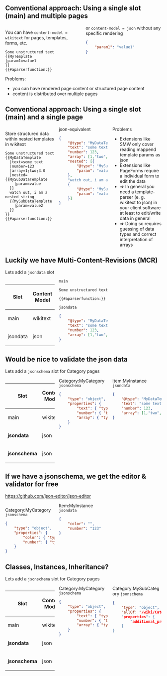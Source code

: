==Conventional approach: Using a single slot (main) and multiple pages==
<div style="column-count: 2;">
<div style="break-inside: avoid;">You can have <code>content-model = wikitext</code> for pages, templates, forms, etc.
<syntaxhighlight lang="text">
Some unstructured text
{{MyTemplate
|param1=value1
}}
{{#aparserfunction:}}
</syntaxhighlight>
</div>
<div style="break-inside: avoid;">or <code>content-model = json</code> without any specific rendering
<syntaxhighlight lang="json">
{
    "param1": "value1"
}
</syntaxhighlight>
</div>
</div>

Problems:

*you can have rendered page content or structured page content
*content is distributed over multiple pages

==Conventional approach: Using a single slot (main) and a single page==
<div style="column-count: 3;">
<div style="break-inside: avoid;">Store structured data within nested templates in wikitext
<syntaxhighlight lang="text">
Some unstructured text
{{MyDataTemplate
  |text=some text
  |number=123
  |array=1;two;3.0
  |nested={{MySubDataTemplate
    |param=value
  }}
  watch out, i am a nested string
  {{MySubDataTemplate
    |param=value2
  }}
}}
{{#aparserfunction:}}
</syntaxhighlight>
</div>
<div style="break-inside: avoid;">json-equivalent
<syntaxhighlight lang="json">
{
    "@type": "MyDataTemplate",
    "text": "some text",
    "number": 123,
    "array": [1,"two",3.0],
    "nested": [{
        "@type": "MySubDataTemplate",
        "param": "value"
    },
    "watch out, i am a nested string",
    {
        "@type": "MySubDataTemplate",
        "param": "value"
    }]
}
</syntaxhighlight>
</div>
<div style="break-inside: avoid;">Problems
*Extensions like SMW only cover reading mappend template params as json
*Extensions like PageForms require a individual form to edit the data
*=> In general you need a template-parser (e. g. wikitext to json) in your client software at least to edit/write data in general
*=> Doing so requires guessing of data types and correct interpretation of arrays
</div>
</div>

==Luckily we have Multi-Content-Revisions (MCR)==
Lets add a <code>jsondata</code> slot
<div style="column-count: 3;">
<div style="break-inside: avoid;">
{| class="wikitable"
|+
!Slot!!Content Model
|-
|main||wikitext
|-
|jsondata
|json
|}
</div>
<div style="break-inside: avoid;"> <code>main</code> 
<syntaxhighlight lang="text">
Some unstructured text

{{#aparserfunction:}}
</syntaxhighlight>
</div>
<div style="break-inside: avoid;"> <code>jsondata</code> 
<syntaxhighlight lang="json">
{
    "@type": "MyDataTemplate",
    "text": "some text",
    "number": 123,
    "array": [1,"two",3.0]
}
</syntaxhighlight>
</div>
</div>

==Would be nice to validate the json data==
Lets add a <code>jsonschema</code> slot for Category pages
<div style="column-count: 3;">
<div style="break-inside: avoid;">
{| class="wikitable"
|+
!Slot!!Content Model
|-
|main||wikitext
|-
|'''jsondata'''||json
|-
|'''jsonschema'''||json
|}
</div>
<div style="break-inside: avoid;"> Category:MyCategory <code>jsonschema</code> 
<syntaxhighlight lang="json">
{
    "type": "object",
    "properties": {
        "text": { "type": "string" },
        "number": { "type": "number" },
        "array": { "type": "array" }
    }
}
</syntaxhighlight>
</div>
<div style="break-inside: avoid;"> Item:MyInstance <code>jsondata</code> 
<syntaxhighlight lang="json">
{
    "@type": "MyDataTemplate",
    "text": "some text",
    "number": 123,
    "array": [1,"two",3.0]
}
</syntaxhighlight>
</div>
</div>

==If we have a jsonschema, we get the editor & validator for free==
https://github.com/json-editor/json-editor
<div style="column-count: 3;">
<div style="break-inside: avoid;"> Category:MyCategory <code>jsonschema</code> 
<syntaxhighlight lang="json">
{
    "type": "object",
    "properties": {
        "color": { "type": "string", "format": "color" },
        "number": { "type": "number", "title": "My Number" }
    }
}
</syntaxhighlight>
</div>
<div style="break-inside: avoid;"> Item:MyInstance <code>jsondata</code> 
<syntaxhighlight lang="json">
{
    "color": "",
    "number": "123"
}
</syntaxhighlight>
</div>
<div style="break-inside: avoid;">
<div class="JsonEditor json-editor-compact" data-config='{"schema": {
    "type": "object",
    "properties": {
        "color": { "type": "string", "format": "color" },
        "number": { "type": "number", "title": "My Number" }
    }
}, "data": {
    "color": "#ff0000",
    "number": "one"
}, "mode":"default"}'></div>
</div>
</div>

==Classes, Instances, Inheritance?==
Lets add a <code>jsonschema</code> slot for Category pages
<div style="column-count: 3;">
<div style="break-inside: avoid;">
{| class="wikitable"
|+
!Slot!!Content Model
|-
|main||wikitext
|-
|'''jsondata'''||json
|-
|'''jsonschema'''||json
|}
</div>
<div style="break-inside: avoid;"> Category:MyCategory <code>jsonschema</code> 
<syntaxhighlight lang="json">
{
    "type": "object",
    "properties": {
        "text": { "type": "string" },
        "number": { "type": "number" },
        "array": { "type": "array" }
    }
}
</syntaxhighlight>
</div>
<div style="break-inside: avoid;"> Category:MySubCategory <code>jsonschema</code> 
<syntaxhighlight lang="json">
{
    "type": "object",
    "allOf: "/wiki/Category:MyCategory?action=raw&slot=jsonschema"
    "properties": {
        "additional_property": { "type": "string" }
    }
}
</syntaxhighlight>
</div>
</div>